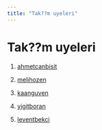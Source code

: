 ```yaml
---
title: "Tak??m uyeleri"
---
```


# Tak??m uyeleri

1.  [ahmetcanbisit](/takim/ahmetcanbisit.qmd)

2.  [melihozen](/takim/melihozen.qmd)

3.  [kaanguven](/takim/kaanguven.qmd)

4.  [yigitboran](/takim/yigitboran.qmd)

5.  [leventbekci](/takim/leventbekci.qmd)
